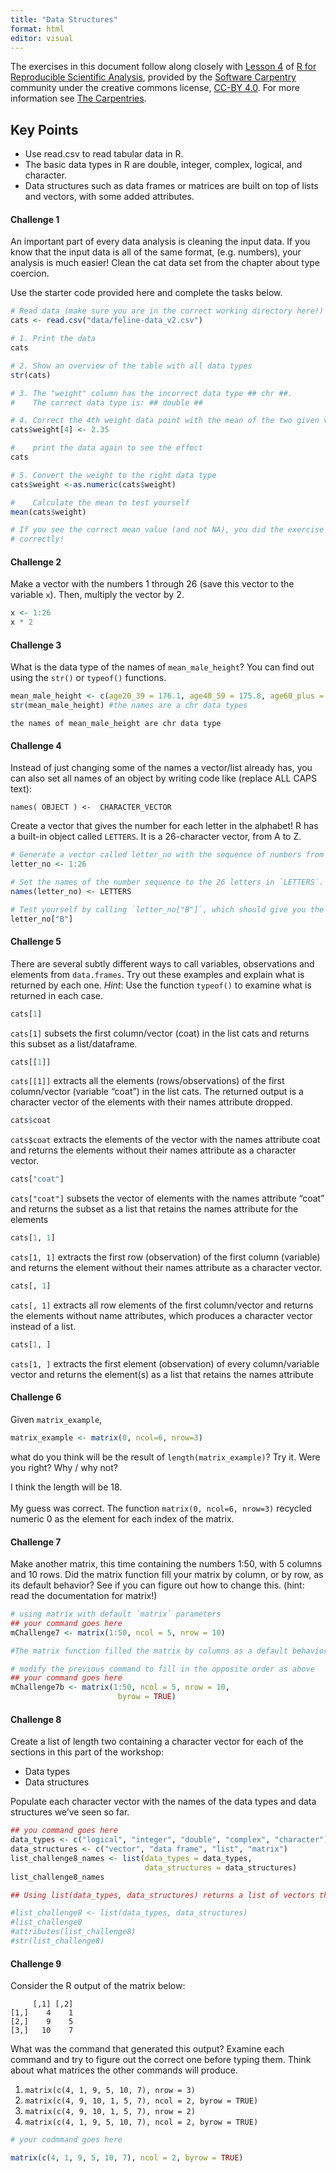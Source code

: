 ```yaml
---
title: "Data Structures"
format: html
editor: visual
---
```


The exercises in this document follow along closely with [Lesson 4](https://swcarpentry.github.io/r-novice-gapminder/04-data-structures-part1.html) of [R for Reproducible Scientific Analysis](https://swcarpentry.github.io/r-novice-gapminder/), provided by the [Software Carpentry](https://software-carpentry.org/) community under the creative commons license, [CC-BY 4.0](https://creativecommons.org/licenses/by/4.0/). For more information see [The Carpentries](https://carpentries.org/).

::: callout-tip
## Key Points

-   Use read.csv to read tabular data in R.
-   The basic data types in R are double, integer, complex, logical, and character.
-   Data structures such as data frames or matrices are built on top of lists and vectors, with some added attributes.
:::

#### Challenge 1

An important part of every data analysis is cleaning the input data. If you know that the input data is all of the same format, (e.g. numbers), your analysis is much easier! Clean the cat data set from the chapter about type coercion.

Use the starter code provided here and complete the tasks below.

<!-- Challenge 1 answer begin -->

```r
# Read data (make sure you are in the correct working directory here!)
cats <- read.csv("data/feline-data_v2.csv")

# 1. Print the data
cats

# 2. Show an overview of the table with all data types
str(cats)

# 3. The "weight" column has the incorrect data type ## chr ##.
#    The correct data type is: ## double ##

# 4. Correct the 4th weight data point with the mean of the two given values
cats$weight[4] <- 2.35

#    print the data again to see the effect
cats

# 5. Convert the weight to the right data type
cats$weight <-as.numeric(cats$weight)

#    Calculate the mean to test yourself
mean(cats$weight)

# If you see the correct mean value (and not NA), you did the exercise
# correctly!
```

<!-- Challenge 1 answer end -->

#### Challenge 2

Make a vector with the numbers 1 through 26 (save this vector to the variable `x`). Then, multiply the vector by 2.

<!-- Challenge 2 answer begin -->

```r
x <- 1:26
x * 2
```

<!-- Challenge 2 answer end -->

#### Challenge 3

What is the data type of the names of `mean_male_height`? You can find out using the `str()` or `typeof()` functions.

<!-- Challenge 3 answer begin -->

```r
mean_male_height <- c(age20_39 = 176.1, age40_59 = 175.8, age60_plus = 173.4)
str(mean_male_height) #the names are a chr data types
```

`the names of mean_male_height are chr data type`

<!-- Challenge 3 answer end -->

#### Challenge 4

Instead of just changing some of the names a vector/list already has, you can also set all names of an object by writing code like (replace ALL CAPS text):

```         
names( OBJECT ) <-  CHARACTER_VECTOR
```

Create a vector that gives the number for each letter in the alphabet! R has a built-in object called `LETTERS`. It is a 26-character vector, from A to Z.

<!-- Challenge 4 answer begin -->

```r
# Generate a vector called letter_no with the sequence of numbers from 1 to 26!
letter_no <- 1:26

# Set the names of the number sequence to the 26 letters in `LETTERS`.
names(letter_no) <- LETTERS

# Test yourself by calling `letter_no["B"]`, which should give you the number 2!
letter_no["B"]
```

<!-- Challenge 4 answer end -->

#### Challenge 5

There are several subtly different ways to call variables, observations and elements from `data.frames`. Try out these examples and explain what is returned by each one. *Hint*: Use the function `typeof()` to examine what is returned in each case.

<!-- Challenge 5 answer begin -->

```r
cats[1]
```

`cats[1]` subsets the first column/vector (coat) in the list cats and returns this subset as a list/dataframe.

```r
cats[[1]]
```

`cats[[1]]` extracts all the elements (rows/observations) of the first column/vector (variable "coat") in the list cats. The returned output is a character vector of the elements with their names attribute dropped.

```r
cats$coat
```

`cats$coat` extracts the elements of the vector with the names attribute coat and returns the elements without their names attribute as a character vector.

```r
cats["coat"]
```

`cats["coat"]` subsets the vector of elements with the names attribute "coat" and returns the subset as a list that retains the names attribute for the elements

```r
cats[1, 1]
```

`cats[1, 1]` extracts the first row (observation) of the first column (variable) and returns the element without their names attribute as a character vector.

```r
cats[, 1]
```

`cats[, 1]` extracts all row elements of the first column/vector and returns the elements without name attributes, which produces a character vector instead of a list.

```r
cats[1, ]
```

`cats[1, ]` extracts the first element (observation) of every column/variable vector and returns the element(s) as a list that retains the names attribute

<!-- Challenge 5 answer end -->

#### Challenge 6

Given `matrix_example`,

```r
matrix_example <- matrix(0, ncol=6, nrow=3)
```

what do you think will be the result of `length(matrix_example)`? Try it. Were you right? Why / why not?

<!-- Challenge 6 answer begin -->

I think the length will be 18.\
\
My guess was correct. The function `matrix(0, ncol=6, nrow=3)` recycled numeric 0 as the element for each index of the matrix.

<!-- Challenge 6 answer end -->

#### Challenge 7

Make another matrix, this time containing the numbers 1:50, with 5 columns and 10 rows. Did the matrix function fill your matrix by column, or by row, as its default behavior? See if you can figure out how to change this. (hint: read the documentation for matrix!)

<!-- Challenge 7 answer begin -->

```r
# using matrix with default `matrix` parameters
## your command goes here
mChallenge7 <- matrix(1:50, ncol = 5, nrow = 10)

#The matrix function filled the matrix by columns as a default behavior (byrow = FALSE is default)

# modify the previous command to fill in the opposite order as above
## your command goes here
mChallenge7b <- matrix(1:50, ncol = 5, nrow = 10,
                        byrow = TRUE)
```

<!-- Challenge 7 answer end -->

#### Challenge 8

Create a list of length two containing a character vector for each of the sections in this part of the workshop:

-   Data types
-   Data structures

Populate each character vector with the names of the data types and data structures we've seen so far.

<!-- Challenge 8 answer begin -->

```r
## you command goes here
data_types <- c("logical", "integer", "double", "complex", "character")
data_structures <- c("vector", "data frame", "list", "matrix")
list_challenge8_names <- list(data_types = data_types, 
                              data_structures = data_structures)
list_challenge8_names

## Using list(data_types, data_structures) returns a list of vectors that does not have a names attribute.

#list_challenge8 <- list(data_types, data_structures)
#list_challenge8
#attributes(list_challenge8)
#str(list_challenge8)
```

<!-- Challenge 8 answer end -->

#### Challenge 9

Consider the R output of the matrix below:

```         
     [,1] [,2]
[1,]    4    1
[2,]    9    5
[3,]   10    7
```

What was the command that generated this output? Examine each command and try to figure out the correct one before typing them. Think about what matrices the other commands will produce.

1.  `matrix(c(4, 1, 9, 5, 10, 7), nrow = 3)`
2.  `matrix(c(4, 9, 10, 1, 5, 7), ncol = 2, byrow = TRUE)`
3.  `matrix(c(4, 9, 10, 1, 5, 7), nrow = 2)`
4.  `matrix(c(4, 1, 9, 5, 10, 7), ncol = 2, byrow = TRUE)`

<!-- Challenge 9 answer begin -->

```r
# your codmmand goes here

matrix(c(4, 1, 9, 5, 10, 7), ncol = 2, byrow = TRUE)
```

<!-- Challenge 9 answer end -->
